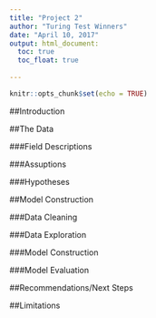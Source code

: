 ---
title: "Project 2"
author: "Turing Test Winners"
date: "April 10, 2017"
output: html_document:
  toc: true
  toc_float: true
  
---

```{r setup, include=FALSE}
knitr::opts_chunk$set(echo = TRUE)
```

##Introduction



##The Data

###Field Descriptions

###Assuptions

###Hypotheses


##Model Construction

###Data Cleaning


###Data Exploration

###Model Construction

###Model Evaluation




##Recommendations/Next Steps



##Limitations